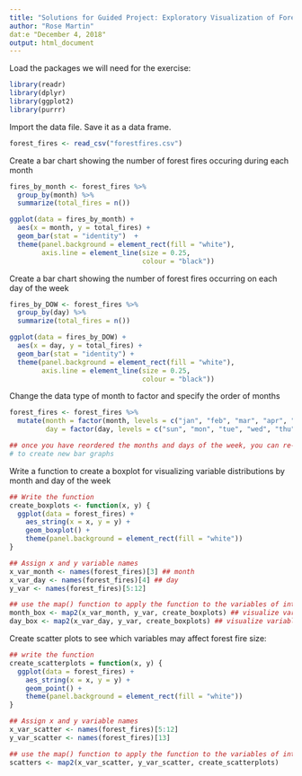 ```yaml
---
title: "Solutions for Guided Project: Exploratory Visualization of Forest Fire Data"
author: "Rose Martin"
dat:e "December 4, 2018"
output: html_document
---
```


Load the packages we will need for the exercise: 
```r
library(readr)
library(dplyr)
library(ggplot2)
library(purrr)
```

Import the data file. Save it as a data frame. 

```r
forest_fires <- read_csv("forestfires.csv")
```

Create a bar chart showing the number of forest fires occuring during each month

```r
fires_by_month <- forest_fires %>%
  group_by(month) %>%
  summarize(total_fires = n())

ggplot(data = fires_by_month) +
  aes(x = month, y = total_fires) +
  geom_bar(stat = "identity")  +
  theme(panel.background = element_rect(fill = "white"), 
        axis.line = element_line(size = 0.25, 
                                 colour = "black"))
```

Create a bar chart showing the number of forest fires occurring on each day of the week

```r
fires_by_DOW <- forest_fires %>%
  group_by(day) %>%
  summarize(total_fires = n())

ggplot(data = fires_by_DOW) +
  aes(x = day, y = total_fires) +
  geom_bar(stat = "identity") +
  theme(panel.background = element_rect(fill = "white"), 
        axis.line = element_line(size = 0.25, 
                                 colour = "black")) 
```

Change the data type of month to factor and specify the order of months

```r
forest_fires <- forest_fires %>%
  mutate(month = factor(month, levels = c("jan", "feb", "mar", "apr", "may", "jun", "jul", "aug", "sep", "oct", "nov", "dec")), 
         day = factor(day, levels = c("sun", "mon", "tue", "wed", "thu", "fri", "sat")))

## once you have reordered the months and days of the week, you can re-run the bar chart code above
# to create new bar graphs
```

Write a function to create a boxplot for visualizing variable distributions by month and day of the week

```r

## Write the function
create_boxplots <- function(x, y) {
  ggplot(data = forest_fires) + 
    aes_string(x = x, y = y) +
    geom_boxplot() +
    theme(panel.background = element_rect(fill = "white"))
}

## Assign x and y variable names 
x_var_month <- names(forest_fires)[3] ## month
x_var_day <- names(forest_fires)[4] ## day
y_var <- names(forest_fires)[5:12]

## use the map() function to apply the function to the variables of interest
month_box <- map2(x_var_month, y_var, create_boxplots) ## visualize variables by month
day_box <- map2(x_var_day, y_var, create_boxplots) ## visualize variables by day
```


Create scatter plots to see which variables may affect forest fire size: 

```r

## write the function 
create_scatterplots = function(x, y) {
  ggplot(data = forest_fires) + 
    aes_string(x = x, y = y) +
    geom_point() +
    theme(panel.background = element_rect(fill = "white"))
}

## Assign x and y variable names 
x_var_scatter <- names(forest_fires)[5:12]
y_var_scatter <- names(forest_fires)[13]

## use the map() function to apply the function to the variables of interest
scatters <- map2(x_var_scatter, y_var_scatter, create_scatterplots)
```
